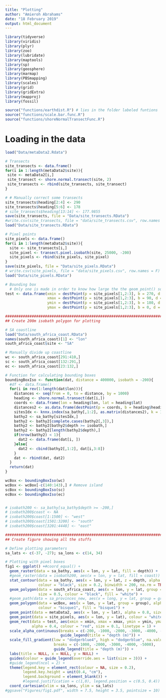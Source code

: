 ```yaml
---
title: "Plotting"
author: "Amieroh Abrahams"
date: "18 February 2019"
output: html_document
---
```


```r
library(tidyverse)
library(viridis)
library(plyr)
library(zoo)
library(lubridate)
library(maptools)
library(sp)
library(geosphere)
library(marmap)
library(PBSmapping)
library(scales)
library(grid)
library(gridExtra)
library(mapproj)
library(fossil)

source("functions/earthdist.R") # lies in the folder labeled funtions
source("functions/scale.bar.func.R")
source("functions/shoreNormalTransectFunc.R")
```

# Loading in the data

```r
load("Data/metaData2.Rdata")
```

```r
# Transects
site_transects <- data.frame()
for(i in 1:length(metaData2$site)){
 site <- metaData2[i,]
 site_transect <- shore.normal.transect(site, 2)
 site_transects <- rbind(site_transects, site_transect)
}

# # Manually correct some transects
site_transects$heading[2:4] <- 290
site_transects$heading[5:6] <- 178
# site_transects$heading[13:14] <- 177.9855
save(site_transects, file = "Data/site_transects.RData")
#write.csv(site_transects, file = "data/site_transects.csv", row.names = F)
load("Data/site_transects.RData")

# Pixel points
site_pixels <- data.frame()
for(i in 1:length(metaData2$site)){
  site <- site_transects[i,]
  site_pixel <- transect.pixel.isobath(site, 25000, -200)
  site_pixels <- rbind(site_pixels, site_pixel)
}
save(site_pixels, file = "Data/site_pixels.RData")
# write.csv(site_pixels, file = "data/site_pixels.csv", row.names = F)
load("Data/site_pixels.RData")

# Bounding box
  # Only one is made in order to know how large the the geom_point() squares should be made to match
test <- data.frame(xmin = destPoint(p = site_pixels[1,2:3], b = 270, d = 12500)[1],
                   xmax = destPoint(p = site_pixels[1,2:3], b = 90, d = 12500)[1],
                   ymin = destPoint(p = site_pixels[1,2:3], b = 180, d = 12500)[2],
                   ymax = destPoint(p = site_pixels[1,2:3], b = 0, d = 12500)[2])

#############################################################################
## Create 200m isobath polygon for plotting

# SA coastline
load("Data/south_africa_coast.RData")
names(south_africa_coast)[1] <- "lon"
south_africa_coast$site <- "SA"

# Manually divide up coastline
wc <- south_africa_coast[291:410,]
sc <- south_africa_coast[132:291,]
ec <- south_africa_coast[23:132,]

# Function for calculating bounding boxes
boundingBoxIso <- function(dat, distance = 400000, isobath = -200){
  #df <- data.frame()
  for(i in rev(1:length(dat$lon))){
    distances <- seq(from = 0, to = distance, by = 1000)
    heading <- shore.normal.transect(dat[i,])
    coords <- data.frame(lon = heading$lon, lat = heading$lat)
    distances2 <- as.data.frame(destPoint(p = coords, b = heading$heading, d = distances))
    sitesIdx <- knnx.index(sa_bathy[,1:2], as.matrix(distances2), k = 1)
    bathy2 <- sa_bathy[sitesIdx,]
    bathy2 <- bathy2[complete.cases(bathy2[,3]),]
    bathy2 <- bathy2[bathy2$depth >= isobath,]
    bathy2 <- bathy2[length(bathy2$depth),]
    if(nrow(bathy2) < 1){
      dat2 <- data.frame(dat[i, ])
    }else{
      dat2 <- cbind(bathy2[,1:2], dat[i,3:8])
    }
    dat <- rbind(dat, dat2)
  }
  return(dat)
}

wcBox <- boundingBoxIso(wc)
wcBox <- wcBox[-c(140:143),] # Remove island
scBox <- boundingBoxIso(sc)
ecBox <- boundingBoxIso(ec)


# isobath200 <- sa_bathy[sa_bathy$depth >= -200,]
# isobath200$coast <- NA
# isobath200$coast[1:1500] <- "west"
# isobath200$coast[1501:3200] <- "south"
# isobath200$coast[3201:4448] <- "east"

#############################################################################
## Create figure showing all the stuffs

# Define plotting parameters
sa_lats <- c(-37, -27); sa_lons <- c(14, 34)

# Plotting with pixel boxes
fig1 <- ggplot() +#coord_equal() + 
  geom_raster(data = sa_bathy, aes(x = lon, y = lat, fill = depth)) +
  #geom_raster(data = isobath200, aes(x = lon, y = lat, fill = coast)) +
  stat_contour(data = sa_bathy, aes(x = lon, y = lat, z = depth, alpha = ..level..), 
               colour = "black", size = 0.2, binwidth = 200, na.rm = TRUE, show_guide = FALSE) +
  geom_polygon(data = south_africa_coast, aes(x = lon, y = lat, group = group), 
               size = 0.5, colour = "black", fill = "white") +
  #geom_path(data = sa_provinces_new, aes(x = long, y = lat, group = group)) +
  geom_polygon(data = wcBox, aes(x = lon, y = lat, group = group), alpha = 0.20, 
               colour = "bisque1", fill = "bisque1") +
  geom_point(data = metaData2, aes(x = lon, y = lat), alpha = 0.8, size = 1.6) +
  geom_point(data = site_pixels, aes(x = lon, y = lat), colour = "white", shape = 0, alpha = 0.8, size = 2.1) +
  geom_rect(data = test, aes(xmin = xmin, xmax = xmax, ymin = ymin, ymax = ymax), 
            alpha = 0.4, colour = "red", size = 0.1, linetype = 1) +
  scale_alpha_continuous(breaks = c(-200, -1000, -2000, -3000, -4000, -5000),
                         guide_legend(title = "depth (m)")) +
  scale_fill_gradient(low = "dodgerblue4", high = "dodgerblue", na.value = "steelblue4", 
                      breaks = c(-1000, -2000, -3000, -4000, -5000),
                      guide_legend(title = "depth (m)")) +
  labs(title = NULL, x = NULL, y = NULL) +
  guides(colour = guide_legend(override.aes = list(size = 3))) +
  #guide_legend(ncol = 2) +
  theme(legend.key = element_rect(colour = NA, size = 0.2),
        legend.key.height = unit(0.4, "cm"),
        legend.background = element_blank()) +
        #legend.justification = c(1,0), legend.position = c(0.5, 0.4)) +
  coord_cartesian(xlim = sa_lons, ylim = sa_lats)
#ggsave("Figures/fig1.pdf", width = 7.5, height = 3.5, pointsize = 10)
```

